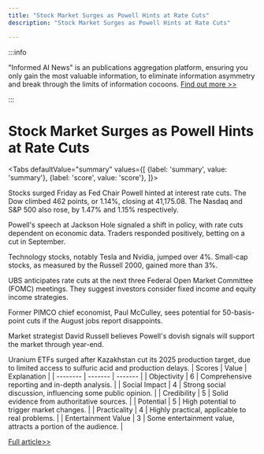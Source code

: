 ```yaml
---
title: "Stock Market Surges as Powell Hints at Rate Cuts"
description: "Stock Market Surges as Powell Hints at Rate Cuts"

---
```



:::info

"Informed AI News" is an publications aggregation platform, ensuring you only gain the most valuable information, to eliminate information asymmetry and break through the limits of information cocoons.  [Find out more >>](/)

:::

# Stock Market Surges as Powell Hints at Rate Cuts


<Tabs
	defaultValue="summary"
	values={[
	{label: 'summary', value: 'summary'},
	{label: 'score', value: 'score'},
]}>
<TabItem value="summary">


Stocks surged Friday as Fed Chair Powell hinted at interest rate cuts. The Dow climbed 462 points, or 1.14%, closing at 41,175.08. The Nasdaq and S&P 500 also rose, by 1.47% and 1.15% respectively.

Powell's speech at Jackson Hole signaled a shift in policy, with rate cuts dependent on economic data. Traders responded positively, betting on a cut in September.

Technology stocks, notably Tesla and Nvidia, jumped over 4%. Small-cap stocks, as measured by the Russell 2000, gained more than 3%.

UBS anticipates rate cuts at the next three Federal Open Market Committee (FOMC) meetings. They suggest investors consider fixed income and equity income strategies.

Former PIMCO chief economist, Paul McCulley, sees potential for 50-basis-point cuts if the August jobs report disappoints.

Market strategist David Russell believes Powell's dovish signals will support the market through year-end.

Uranium ETFs surged after Kazakhstan cut its 2025 production target, due to limited access to sulfuric acid and production delays.
</TabItem>
<TabItem value="score">
	| Scores     | Value   | Explanation |
	| -------- | ------- | ------- |
	| Objectivity  | 6    | Comprehensive reporting and in-depth analysis.    |
	| Social Impact | 4     | Strong social discussion, influencing some public opinion.    |
	| Credibility    | 5    | Solid evidence from authoritative sources.    |
	| Potential    | 5    | High potential to trigger market changes.    |
	| Practicality    | 4    | Highly practical, applicable to real problems.    |
	| Entertainment Value    | 3    | Some entertainment value, attracts a portion of the audience.    |
</TabItem>
</Tabs>

[Full article>>](https://www.cnbc.com/2024/08/22/stock-market-today-live-updates.html)
